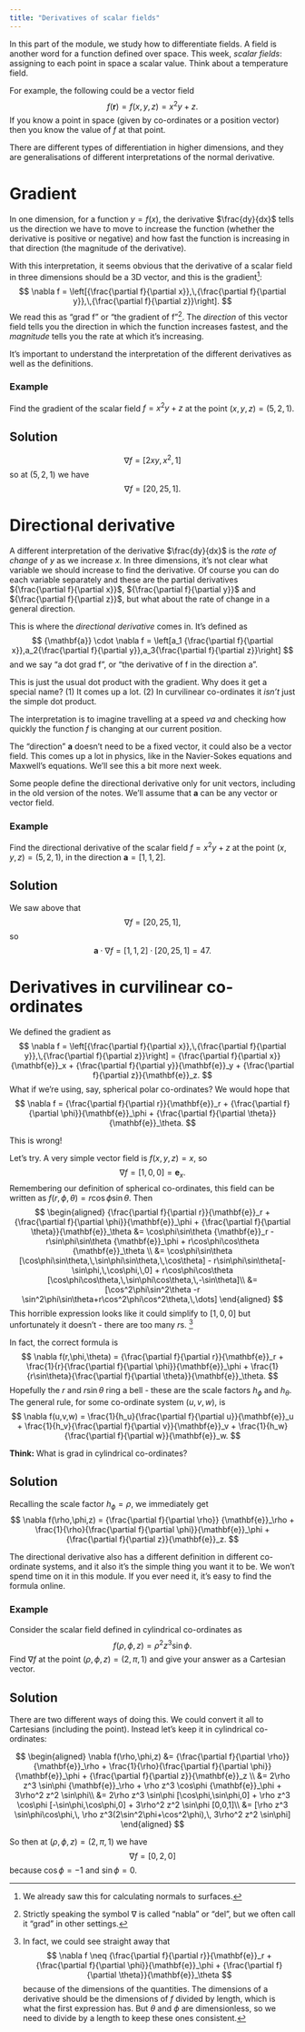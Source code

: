 ```yaml
---
title: "Derivatives of scalar fields"
---
```


::: {.hidden}
 \newcommand{\v}[1]{{\mathbf{#1}}}
 \newcommand{\pd}[2]{{\frac{\partial #1}{\partial #2}}}
:::

In this part of the module, we study how to differentiate fields. A field is another word for a function defined over space. This week, _scalar fields_: assigning to each point in space a scalar value. Think about a temperature field.

For example, the following could be a vector field
$$
f(\v{r}) = f(x,y,z) = x^2y +z.
$$
If you know a point in space (given by co-ordinates or a position vector) then you know the value of $f$ at that point.

There are different types of differentiation in higher dimensions, and they are generalisations of different interpretations of the normal derivative.

# Gradient
In one dimension, for a function $y=f(x)$, the derivative $\frac{dy}{dx}$ tells us the direction we have to move to increase the function (whether the derivative is positive or negative) and how fast the function is increasing in that direction (the magnitude of the derivative).

With this interpretation, it seems obvious that the derivative of a scalar field in three dimensions should be a 3D vector, and this is the gradient^[We already saw this for calculating normals to surfaces.]:
$$
\nabla f = \left[\pd{f}{x},\,\pd{f}{y},\,\pd{f}{z}\right].
$$
We read this as "grad f" or "the gradient of f"^[Strictly speaking the symbol $\nabla$ is called "nabla" or "del", but we often call it "grad" in other settings.].
The _direction_ of this vector field tells you the direction in which the function increases fastest, and the _magnitude_ tells you the rate at which it's increasing.

:::{.callout-note}
It's important to understand the interpretation of the different derivatives as well as the definitions.
:::

### Example
Find the gradient of the scalar field $f = x^2y + z$ at the point $(x,y,z) = (5,2,1)$.

::: {.callout-tip collapse="true"}
## Solution

$$\nabla f = [2xy,\,x^2,\,1]$$
so at $(5,2,1)$ we have
$$\nabla f = [20,25,1].$$
:::

# Directional derivative
A different interpretation of the derivative $\frac{dy}{dx}$ is the _rate of change_ of $y$ as we increase $x$. In three dimensions, it's not clear what variable we should increase to find the derivative. Of course you can do each variable separately and these are the partial derivatives $\pd{f}{x}$, $\pd{f}{y}$ and $\pd{f}{z}$, but what about the rate of change in a general direction.

This is where the _directional derivative_ comes in. It's defined as
$$
\v{a} \cdot \nabla f = \left[a_1 \pd{f}{x},a_2\pd{f}{y},a_3\pd{f}{z}\right]
$$
and we say "a dot grad f", or "the derivative of f in the direction a".

:::{.callout-note}
This is just the usual dot product with the gradient. Why does it get a special name? (1) It comes up a lot. (2) In curvilinear co-ordinates it _isn't_ just the simple dot product.
:::

The interpretation is to imagine travelling at a speed $v{a}$ and checking how quickly the function $f$ is changing at our current position.

The "direction" $\v{a}$ doesn't need to be a fixed vector, it could also be a vector field. This comes up a lot in physics, like in the Navier-Sokes equations and Maxwell's equations. We'll see this a bit more next week.

:::{.callout-important}
Some people define the directional derivative only for unit vectors, including in the old version of the notes. We'll assume that $\v{a}$ can be any vector or vector field.
:::

### Example
Find the directional derivative of the scalar field $f = x^2y + z$ at the point $(x,y,z) = (5,2,1)$, in the direction $\v{a} = [1,1,2]$.

::: {.callout-tip collapse="true"}
## Solution

We saw above that
$$\nabla f = [20,25,1],$$
so
$$\v{a} \cdot\nabla f = [1,1,2]\cdot[20,25,1] = 47.$$
:::

# Derivatives in curvilinear co-ordinates
We defined the gradient as
$$
\nabla f = \left[\pd{f}{x},\,\pd{f}{y},\,\pd{f}{z}\right] = \pd{f}{x}\v{e}_x + \pd{f}{y}\v{e}_y + \pd{f}{z}\v{e}_z.
$$
What if we're using, say, spherical polar co-ordinates? We would hope that
$$
\nabla f = \pd{f}{r}\v{e}_r + \pd{f}{\phi}\v{e}_\phi + \pd{f}{\theta}\v{e}_\theta.
$$

:::{.callout-important}

This is wrong!
:::

Let's try. A very simple vector field is $f(x,y,z) = x$, so
$$
\nabla f = [1,0,0] = \v{e}_x.
$$
Remembering our definition of spherical co-ordinates, this field can be written as $f(r,\phi,\theta) = r\cos\phi\sin\theta$.
Then
$$
\begin{aligned}
 \pd{f}{r}\v{e}_r + \pd{f}{\phi}\v{e}_\phi + \pd{f}{\theta}\v{e}_\theta &= \cos\phi\sin\theta \v{e}_r - r\sin\phi\sin\theta \v{e}_\phi + r\cos\phi\cos\theta \v{e}_\theta \\
 &= \cos\phi\sin\theta [\cos\phi\sin\theta,\,\sin\phi\sin\theta,\,\cos\theta] - r\sin\phi\sin\theta[-\sin\phi,\,\cos\phi,\,0] + r\cos\phi\cos\theta [\cos\phi\cos\theta,\,\sin\phi\cos\theta,\,-\sin\theta]\\
 &= [\cos^2\phi\sin^2\theta -r \sin^2\phi\sin\theta+r\cos^2\phi\cos^2\theta,\,\dots]
\end{aligned}
$$
This horrible expression looks like it could simplify to $[1,0,0]$ but unfortunately it doesn't - there are too many $r$s. ^[In fact, we could see straight away that
$$
\nabla f \neq \pd{f}{r}\v{e}_r + \pd{f}{\phi}\v{e}_\phi + \pd{f}{\theta}\v{e}_\theta
$$
because of the dimensions of the quantities. The dimensions of a derivative should be the dimensions of $f$ divided by length, which is what the first expression has. But $\theta$ and $\phi$ are dimensionless, so we need to divide by a length to keep these ones consistent.]

In fact, the correct formula is
$$
\nabla f(r,\phi,\theta) = \pd{f}{r}\v{e}_r + \frac{1}{r}\pd{f}{\phi}\v{e}_\phi + \frac{1}{r\sin\theta}\pd{f}{\theta}\v{e}_\theta.
$$
Hopefully the $r$ and $r\sin\theta$ ring a bell - these are the scale factors $h_\phi$ and $h_\theta$. The general rule, for some co-ordinate system $(u,v,w)$, is
$$
\nabla f(u,v,w) = \frac{1}{h_u}\pd{f}{u}\v{e}_u + \frac{1}{h_v}\pd{f}{v}\v{e}_v + \frac{1}{h_w}\pd{f}{w}\v{e}_w.
$$

**Think:** What is grad in cylindrical co-ordinates?

::: {.callout-tip collapse="true"}
## Solution
Recalling the scale factor $h_\phi=\rho$, we immediately get
$$
\nabla f(\rho,\phi,z) = \pd{f}{\rho} \v{e}_\rho + \frac{1}{\rho}\pd{f}{\phi}\v{e}_\phi + \pd{f}{z}\v{e}_z.
$$
:::


:::{.callout-note}
The directional derivative also has a different definition in different co-ordinate systems, and it also it's the simple thing you want it to be. We won't spend time on it in this module. If you ever need it, it's easy to find the formula online.
:::

### Example
Consider the scalar field defined in cylindrical co-ordinates as
$$
f(\rho,\phi,z) = \rho^2 z^3 \sin \phi.
$$
Find $\nabla f$ at the point $(\rho,\phi,z)=(2,\pi,1)$ and give your answer as a Cartesian vector.

::: {.callout-tip collapse="true"}
## Solution

There are two different ways of doing this. We could convert it all to Cartesians (including the point). Instead let's keep it in cylindrical co-ordinates:

$$
\begin{aligned}
\nabla f(\rho,\phi,z) &= \pd{f}{\rho} \v{e}_\rho + \frac{1}{\rho}\pd{f}{\phi}\v{e}_\phi + \pd{f}{z}\v{e}_z \\
&= 2\rho z^3 \sin\phi \v{e}_\rho + \rho z^3 \cos\phi \v{e}_\phi + 3\rho^2 z^2 \sin\phi\\
&= 2\rho z^3 \sin\phi [\cos\phi,\sin\phi,0] + \rho z^3 \cos\phi [-\sin\phi,\cos\phi,0] + 3\rho^2 z^2 \sin\phi [0,0,1]\\
&= [\rho z^3 \sin\phi\cos\phi,\, \rho z^3(2\sin^2\phi+\cos^2\phi),\, 3\rho^2 z^2 \sin\phi]
\end{aligned}
$$

So then at $(\rho,\phi,z)=(2,\pi,1)$ we have
$$
\nabla f = [0, 2, 0]
$$
because $\cos\phi=-1$ and $\sin\phi=0$.
:::

